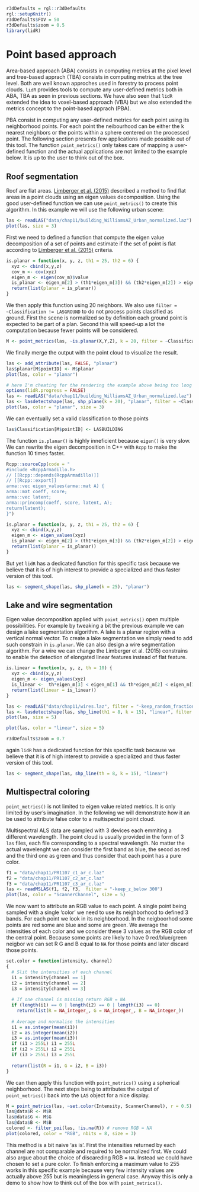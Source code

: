 ```r
r3dDefaults = rgl::r3dDefaults
rgl::setupKnitr()
r3dDefaults$FOV = 50
r3dDefaults$zoom = 0.5
library(lidR)
```
# Point based approach

Area-based approach (ABA) consists in computing metrics at the pixel level and tree-based apprach (TBA) consists in computing metrics at the tree level. Both are well known approches used in forestry to process point clouds. `lidR` provides tools to compute any user-defined metrics both in ABA, TBA as seen in previous sections. We have also seen that `lidR` extended the idea to voxel-based approach (VBA) but we also extended the metrics concept to the point-based apprach (PBA).

PBA consist in computing any user-defined metrics for each point using its neighborhood points. For each point the neibourhood can be either the k nearest neighbors or the points within a sphere centered on the processed point. The following section presents few applications made possible out of this tool. The function `point_metrics()` only takes care of mapping a user-defined function and the actual applications are not limited to the example below. It is up to the user to think out of the box.

## Roof segmentation

Roof are flat areas. [Limberger et al. (2015)](https://doi.org/10.1016/j.patcog.2014.12.020) described a method to find flat areas in a point clouds using an eigen values decomposition. Using the good user-defined function we can use `point_metrics()` to create this algorithm. In this example we will use the following urban scene:

```r
las <- readLAS("data/chap11/building_WilliamsAZ_Urban_normalized.laz")
plot(las, size = 3)
```

First we need to defined a function that compute the eigen value decomposition of a set of points and estimate if the set of point is flat according to [Limberger et al. (2015)](https://doi.org/10.1016/j.patcog.2014.12.020) criteria.

```r
is.planar = function(x, y, z, th1 = 25, th2 = 6) {
  xyz <- cbind(x,y,z)
  cov_m <- cov(xyz)
  eigen_m <- eigen(cov_m)$value
  is_planar <- eigen_m[2] > (th1*eigen_m[3]) && (th2*eigen_m[2]) > eigen_m[1]
  return(list(planar = is_planar))
}
```

We then apply this function using 20 neighbors. We also use `filter = ~Classification != LASGROUND` to do not process points classified as ground. First the scene is normalized so by definition each ground point is expected to be part of a plan. Second this will speed-up a lot the computation because fewer points will be considered.

```r
M <- point_metrics(las, ~is.planar(X,Y,Z), k = 20, filter = ~Classification != LASGROUND)
```

We finally merge the output with the point cloud to visualize the result.

```r
las <- add_attribute(las, FALSE, "planar")
las$planar[M$pointID] <- M$planar
plot(las, color = "planar")
```

```r
# here I'm cheating for the rendering the example above being too loog to compute
options(lidR.progress = FALSE)
las <- readLAS("data/chap11/building_WilliamsAZ_Urban_normalized.laz")
las <- lasdetectshape(las, shp_plane(k = 20), "planar", filter = ~Classification != LASGROUND)
plot(las, color = "planar", size = 3)
```

We can eventually set a valid classification to those points

```r
las$Classification[M$pointID] <- LASBUILDING
```

The function `is.planar()` is highly inneficient because `eigen()` is very slow. We can rewrite the eigen decomposition in C++ with `Rcpp` to make the function 10 times faster.

```r
Rcpp::sourceCpp(code = "
#include <RcppArmadillo.h>
// [[Rcpp::depends(RcppArmadillo)]]
// [[Rcpp::export]]
arma::vec eigen_values(arma::mat A) {
arma::mat coeff, score;
arma::vec latent;
arma::princomp(coeff, score, latent, A);
return(latent);
}")

is.planar = function(x, y, z, th1 = 25, th2 = 6) {
  xyz <- cbind(x,y,z)
  eigen_m <- eigen_values(xyz)
  is_planar <- eigen_m[2] > (th1*eigen_m[3]) && (th2*eigen_m[2]) > eigen_m[1]
  return(list(planar = is_planar))
}
```

But yet `lidR` has a dedicated function for this specific task because we believe that it is of high interest to provide a specialized and thus faster version of this tool.

```r
las <- segment_shape(las, shp_plane(k = 25), "planar")
```

## Lake and wire segmentation

Eigen value decomposition applied with `point_metrics()` open multiple possibilities. For example by tweaking a bit the previous example we can design a lake segmentation algorithm.  A lake is a planar region with a vertical normal vector. To create a lake segmentation we simply need to add such constrain in `is.planar`. We can also design a wire segmentation algorithm. For a wire we can change the Limberger et al. (2015) constrains to enable the detection of elongated linear features instead of flat feature.

```r
is.linear = function(x, y, z, th = 10) {
  xyz <- cbind(x,y,z)
  eigen_m <- eigen_values(xyz)
  is_linear <-  th*eigen_m[3] < eigen_m[1] && th*eigen_m[2] < eigen_m[1]
  return(list(linear = is_linear))
}
```

```r
las <- readLAS("data/chap11/wires.laz", filter = "-keep_random_fraction 0.3")
las <- lasdetectshape(las, shp_line(th1 = 8, k = 15), "linear", filter = ~Classification != LASGROUND)
plot(las, size = 5)
```

```r
plot(las, color = "linear", size = 5)
```


```r
r3dDefaults$zoom = 0.7
```

again `lidR` has a dedicated function for this specific task because we believe that it is of high interest to provide a specialized and thus faster version of this tool.

```r
las <- segment_shape(las, shp_line(th = 8, k = 15), "linear")
```

## Multispectral coloring {#sec:pba-mscoloring}

`point_metrics()` is not limited to eigen value related metrics. It is only limited by user's imagination. In the following we will demonstrate how it an be used to attribute false color to a multispectral point cloud.

Multispectral ALS data are sampled with 3 devices each emmiting a different wavelength. The point cloud is usually provided in the form of 3 `las` files, each file corresponding to a spectral wavelength. No matter the actual wavelenght we can consider the first band as blue, the secod as red and the third one as green and thus consider that each point has a pure color.

```r
f1 = "data/chap11/PR1107_c1_ar_c.laz"
f2 = "data/chap11/PR1107_c2_ar_c.laz"
f3 = "data/chap11/PR1107_c3_ar_c.laz"
las <- readMSLAS(f1, f2, f3,  filter = "-keep_z_below 300")
plot(las, color = "ScannerChannel", size = 5)
```

We now want to attribute an RGB value to each point. A single point being sampled with a single 'color' we need to use its neighborhood to defined 3 bands. For each point we look in its neighborhood. In the neigboorhod some points are red some are blue and some are green. We average the intensities of each color and we consider these 3 values as the RGB color of the central point. Because some points are likely to have 0 red/blue/green neigbor we can set R G and B equal to `NA` for those points and later discard those points.


```r
set.color = function(intensity, channel)
{
  # Slit the intensities of each channel
  i1 = intensity[channel == 1]
  i2 = intensity[channel == 2]
  i3 = intensity[channel == 3]
  
  # If one channel is missing return RGB = NA
  if (length(i1) == 0 | length(i2) == 0 | length(i3) == 0)
    return(list(R = NA_integer_, G = NA_integer_, B = NA_integer_))
  
  # Average and normalise the intensities
  i1 = as.integer(mean(i1))
  i2 = as.integer(mean(i2))
  i3 = as.integer(mean(i3))
  if (i1 > 255L) i1 = 255L
  if (i2 > 255L) i2 = 255L
  if (i3 > 255L) i3 = 255L
  
  return(list(R = i1, G = i2, B = i3))
}
```

We can then apply this function with `point_metrics()` using a spherical neighborhood. The next steps being to attributes the output of `point_metrics()` back into the `LAS` object for a nice display.

```r
M = point_metrics(las, ~set.color(Intensity, ScannerChannel), r = 0.5)
las@data$R <- M$R
las@data$G <- M$G
las@data$B <- M$B
colored <- filter_poi(las, !is.na(R)) # remove RGB = NA
plot(colored, color = "RGB", nbits = 8, size = 3)
```

This method is a bit naive 'as is'. First the intensities returned by each channel are not comparable and required to be normalized first. We could also argue about the choice of discareding RGB = `NA`. Instead we could have chosen to set a pure color. To finish enforcing a maximum value to 255 works in this specific example because very few intensity values are actually above 255 but is meaningless in general case. Anyway this is only a demo to show how to think out of the box with `point_metrics()`.


